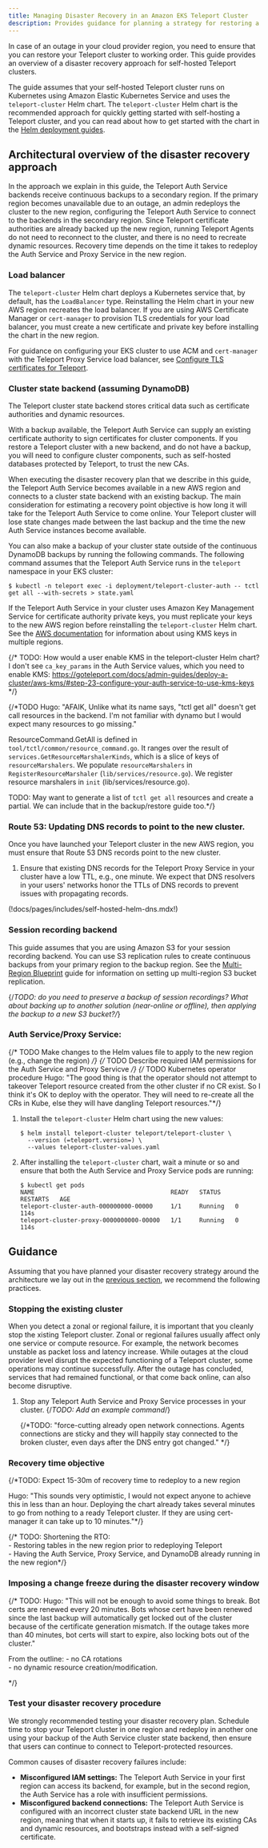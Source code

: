 ```yaml
---
title: Managing Disaster Recovery in an Amazon EKS Teleport Cluster
description: Provides guidance for planning a strategy for restoring a self-hosted Teleport cluster on EKS after a regional outage.
---
```


In case of an outage in your cloud provider region, you need to ensure that you
can restore your Teleport cluster to working order. This guide provides an
overview of a disaster recovery approach for self-hosted Teleport clusters.

The guide assumes that your self-hosted Teleport cluster runs on Kubernetes
using Amazon Elastic Kubernetes Service and uses the `teleport-cluster` Helm
chart. The `teleport-cluster` Helm chart is the recommended approach for quickly
getting started with self-hosting a Teleport cluster, and you can read about how
to get started with the chart in the [Helm deployment
guides](../../helm-deployments//helm-deployments.mdx).

## Architectural overview of the disaster recovery approach  

In the approach we explain in this guide, the Teleport Auth Service backends
receive continuous backups to a secondary region. If the primary region becomes
unavailable due to an outage, an admin redeploys the cluster to the new region,
configuring the Teleport Auth Service to connect to the backends in the
secondary region. Since Teleport certificate authorities are already backed up
the new region, running Teleport Agents do not need to reconnect to the cluster,
and there is no need to recreate dynamic resources. Recovery time depends on the
time it takes to redeploy the Auth Service and Proxy Service in the new region.

### Load balancer  

The `teleport-cluster` Helm chart deploys a Kubernetes service that, by default,
has the `LoadBalancer` type. Reinstalling the Helm chart in your new AWS region
recreates the load balancer. If you are using AWS Certificate Manager or
`cert-manager` to provision TLS credentials for your load balancer, you must
create a new certificate and private key before installing the chart in the new
region.

For guidance on configuring your EKS cluster to use ACM and `cert-manager` with
the Teleport Proxy Service load balancer, see [Configure TLS certificates for
Teleport](./aws/#step-47-configure-tls-certificates-for-teleport).

### Cluster state backend (assuming DynamoDB)  

The Teleport cluster state backend stores critical data such as certificate
authorities and dynamic resources. 

With a backup available, the Teleport Auth Service can supply an existing
certificate authority to sign certificates for cluster components. If you
restore a Teleport cluster with a new backend, and do not have a backup, you
will need to configure cluster components, such as self-hosted databases
protected by Teleport, to trust the new CAs.

When executing the disaster recovery plan that we describe in this guide, the
Teleport Auth Service becomes available in a new AWS region and connects to a
cluster state backend with an existing backup. The main consideration for
estimating a recovery point objective is how long it will take for the Teleport
Auth Service to come online. Your Teleport cluster will lose state changes made
between the last backup and the time the new Auth Service instances become
available.

You can also make a backup of your cluster state outside of the continuous
DynamoDB backups by running the following commands. The following command
assumes that the Teleport Auth Service runs in the `teleport` namespace in your
EKS cluster:

```code
$ kubectl -n teleport exec -i deployment/teleport-cluster-auth -- tctl get all --with-secrets > state.yaml
```

If the Teleport Auth Service in your cluster uses Amazon Key Management Service
for certificate authority private keys, you must replicate your keys to the new
AWS region before reinstalling the `teleport-cluster` Helm chart. See the [AWS
documentation](https://docs.aws.amazon.com/kms/latest/developerguide/multi-region-keys-overview.html")
for information about using KMS keys in multiple regions.

{/* TODO: How would a user enable KMS in the teleport-cluster Helm chart? I
don't see `ca_key_params` in the Auth Service values, which you need to enable
KMS:
https://goteleport.com/docs/admin-guides/deploy-a-cluster/aws-kms/#step-23-configure-your-auth-service-to-use-kms-keys
*/}

{/*TODO Hugo: "AFAIK, Unlike what its name says, "tctl get all" doesn't get call
resources in the backend. I'm not familiar with dynamo but I would expect many
resources to go missing."

ResourceCommand.GetAll is defined in `tool/tctl/common/resource_command.go`. It
ranges over the result of `services.GetResourceMarshalerKinds`, which is a
slice of keys of `resourceMarshalers`. We populate `resourceMarshalers` in
`RegisterResourceMarshaler` (`lib/services/resource.go`). We register resource
marshalers in `init` (lib/services/resource.go).

TODO: May want to generate a list of `tctl get all` resources and create a
partial. We can include that in the backup/restore guide too.*/}

### Route 53: Updating DNS records to point to the new cluster.  

Once you have launched your Teleport cluster in the new AWS region, you must
ensure that Route 53 DNS records point to the new cluster.

1. Ensure that existing DNS records for the Teleport Proxy Service in your
   cluster have a low TTL, e.g., one minute. We expect that DNS resolvers in
   your users' networks honor the TTLs of DNS records to prevent issues with
   propagating records.

(!docs/pages/includes/self-hosted-helm-dns.mdx!)

### Session recording backend

This guide assumes that you are using Amazon S3 for your session recording
backend. You can use S3 replication rules to create continuous backups from your
primary region to the backup region. See the [Multi-Region
Blueprint](../multi-region-blueprint.mdx#setting-up-multi-region-aws-s3-replication)
guide for information on setting up multi-region S3 bucket replication.

{/*TODO: do you need to preserve a backup of session recordings? What about
backing up to another solution (near-online or offline), then applying the backup
to a new S3 bucket?/*}

### Auth Service/Proxy Service:   

{/* TODO Make changes to the Helm values file to apply to the new region (e.g., change the region) */}
{/* TODO Describe required IAM permissions for the Auth Service and Proxy Servicve  */}
{/* TODO Kubernetes operator procedure Hugo: "The good thing is that the
operator should not attempt to takeover Teleport resource created from the other
cluster if no CR exist. So I think it's OK to deploy with the operator. They
will need to re-create all the CRs in Kube, else they will have dangling
Teleport resources."*/}

1. Install the `teleport-cluster` Helm chart using the new values:

   ```code
   $ helm install teleport-cluster teleport/teleport-cluster \
     --version (=teleport.version=) \
     --values teleport-cluster-values.yaml
   ```

1. After installing the `teleport-cluster` chart, wait a minute or so and ensure
   that both the Auth Service and Proxy Service pods are running:

   ```code
   $ kubectl get pods
   NAME                                      READY   STATUS    RESTARTS   AGE
   teleport-cluster-auth-000000000-00000     1/1     Running   0          114s
   teleport-cluster-proxy-0000000000-00000   1/1     Running   0          114s
   ```

## Guidance  

Assuming that you have planned your disaster recovery strategy around the
architecture we lay out in the [previous
section](architectural-overview-of-the-disaster-recovery-approach), we recommend
the following practices.

### Stopping the existing cluster

When you detect a zonal or regional failure, it is important that you cleanly
stop the xisting Teleport cluster. Zonal or regional failures usually affect
only one service or compute resource.  For example, the network becomes unstable
as packet loss and latency increase.  While outages at the cloud provider level
disrupt the expected functioning of a Teleport cluster, some operations may
continue successfully. After the outage has concluded, services that had
remained functional, or that come back online, can also become disruptive.

1. Stop any Teleport Auth Service and Proxy Service processes in your cluster.
   {/*TODO: Add an example command*/}
   
   {/*TODO: "force-cutting already open network connections. Agents connections
   are sticky and they will happily stay connected to the broken cluster, even
   days after the DNS entry got changed." */}

### Recovery time objective  
{/*TODO: Expect 15-30m of recovery time to redeploy to a new region  

 Hugo: "This sounds very optimistic, I would not expect anyone to achieve this
 in less than an hour. Deploying the chart already takes several minutes to go
 from nothing to a ready Teleport cluster. If they are using cert-manager it can
 take up to 10 minutes."*/}

 {/* TODO: Shortening the RTO:  
      - Restoring tables in the new region prior to redeploying Teleport  
      - Having the Auth Service, Proxy Service, and DynamoDB already running in the new region*/}

### Imposing a change freeze during the disaster recovery window  

{/* TODO: Hugo: "This will not be enough to avoid some things to break. Bot
certs are renewed every 20 minutes. Bots whose cert have been renewed since the
last backup will automatically get locked out of the cluster because of the
certificate generation mismatch. If the outage takes more than 40 minutes, bot
certs will start to expire, also locking bots out of the cluster."

From the outline:
    - no CA rotations   
    - no dynamic resource creation/modification.  

*/}

### Test your disaster recovery procedure

We strongly recommended testing your disaster recovery plan. Schedule time to
stop your Teleport cluster in one region and redeploy in another one using your
backup of the Auth Service cluster state backend, then ensure that users can
continue to connect to Teleport-protected resources.

Common causes of disaster recovery failures include:
- **Misconfigured IAM settings:** The Teleport Auth Service in your first region
  can access its backend, for example, but in the second region, the Auth
  Service has a role with insufficient permissions.
- **Misconfigured backend connections:** The Teleport Auth Service is configured
  with an incorrect cluster state backend URL in the new region, meaning that
  when it starts up, it fails to retrieve its existing CAs and dynamic
  resources, and bootstraps instead with a self-signed certificate.
